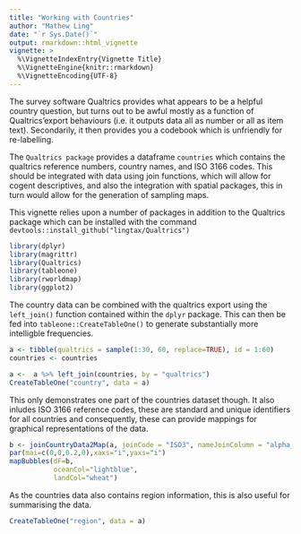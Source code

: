 ```yaml
---
title: "Working with Countries"
author: "Mathew Ling"
date: "`r Sys.Date()`"
output: rmarkdown::html_vignette
vignette: >
  %\VignetteIndexEntry{Vignette Title}
  %\VignetteEngine{knitr::rmarkdown}
  %\VignetteEncoding{UTF-8}
---
```


The survey software Qualtrics provides what appears to be a helpful country question, but turns out to be awful mostly as a function of Qualtrics'export behaviours (i.e. it outputs data all as number or all as item text). Secondarily, it then provides you a codebook which is unfriendly for re-labelling.

The `Qualtrics package` provides a dataframe `countries` which contains the qualtrics reference numbers, country names, and ISO 3166 codes. This should be integrated with data using join functions, which will allow for cogent descriptives, and also the integration with spatial packages, this in turn would allow for the generation of sampling maps. 

This vignette relies upon a number of packages in addition to the Qualtrics package which can be installed with the command `devtools::install_github("lingtax/Qualtrics")`
```r
library(dplyr)
library(magrittr)
library(Qualtrics)
library(tableone)
library(rworldmap)
library(ggplot2)
```

The country data can be combined with the qualtrics export using the `left_join()` function contained within the `dplyr` package. This can then be fed into `tableone::CreateTableOne()` to generate substantially more intelligble frequencies.
```r
a <- tibble(qualtrics = sample(1:30, 60, replace=TRUE), id = 1:60)
countries <- countries

a <-  a %>% left_join(countries, by = "qualtrics")
CreateTableOne("country", data = a)
```

This only demonstrates one part of the countries dataset though. It also inludes ISO 3166 reference codes, these are standard and unique identifiers for all countries and consequently, these can provide mappings for graphical representations of the data. 
```r
b <- joinCountryData2Map(a, joinCode = "ISO3", nameJoinColumn = "alpha_3")
par(mai=c(0,0,0.2,0),xaxs="i",yaxs="i")
mapBubbles(dF=b,
           oceanCol="lightblue",
           landCol="wheat")
```

As the countries data also contains region information, this is also useful for summarising the data.

```r
CreateTableOne("region", data = a)
```


